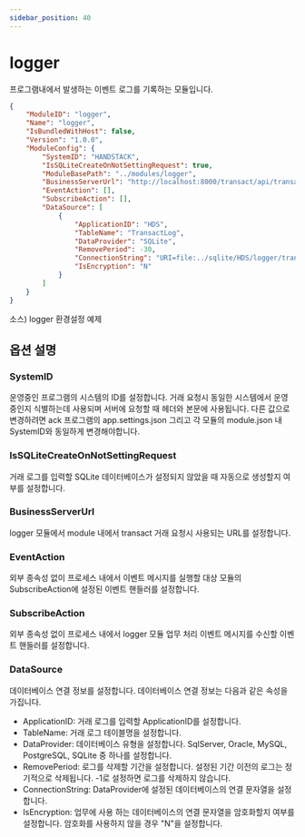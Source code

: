 ```yaml
---
sidebar_position: 40
---
```


# logger

프로그램내에서 발생하는 이벤트 로그를 기록하는 모듈입니다.

```json
{
    "ModuleID": "logger",
    "Name": "logger",
    "IsBundledWithHost": false,
    "Version": "1.0.0",
    "ModuleConfig": {
        "SystemID": "HANDSTACK",
        "IsSQLiteCreateOnNotSettingRequest": true,
        "ModuleBasePath": "../modules/logger",
        "BusinessServerUrl": "http://localhost:8000/transact/api/transaction/execute",
        "EventAction": [],
        "SubscribeAction": [],
        "DataSource": [
            {
                "ApplicationID": "HDS",
                "TableName": "TransactLog",
                "DataProvider": "SQLite",
                "RemovePeriod": -30,
                "ConnectionString": "URI=file:../sqlite/HDS/logger/transact.db;Journal Mode=MEMORY;Cache Size=4000;Synchronous=Normal;Page Size=4096;Pooling=True;BinaryGUID=False;DateTimeFormat=Ticks;Version=3;",
                "IsEncryption": "N"
            }
        ]
    }
}
```
소스) logger 환경설정 예제

## 옵션 설명

### SystemID

운영중인 프로그램의 시스템의 ID를 설정합니다. 거래 요청시 동일한 시스템에서 운영중인지 식별하는데 사용되며 서버에 요청할 때 헤더와 본문에 사용됩니다. 다른 값으로 변경하려면 ack 프로그램의 app.settings.json 그리고 각 모듈의 module.json 내 SystemID와 동일하게 변경해야합니다.

### IsSQLiteCreateOnNotSettingRequest

거래 로그를 입력할 SQLite 데이터베이스가 설정되지 않았을 때 자동으로 생성할지 여부를 설정합니다.

### BusinessServerUrl

logger 모듈에서 module 내에서 transact 거래 요청시 사용되는 URL를 설정합니다.

### EventAction

외부 종속성 없이 프로세스 내에서 이벤트 메시지를 실행할 대상 모듈의 SubscribeAction에 설정된 이벤트 핸들러를 설정합니다.

### SubscribeAction

외부 종속성 없이 프로세스 내에서 logger 모듈 업무 처리 이벤트 메시지를 수신할 이벤트 핸들러를 설정합니다.

### DataSource

데이터베이스 연결 정보를 설정합니다. 데이터베이스 연결 정보는 다음과 같은 속성을 가집니다.

* ApplicationID: 거래 로그를 입력할 ApplicationID를 설정합니다.
* TableName: 거래 로그 테이블명을 설정합니다.
* DataProvider: 데이터베이스 유형을 설정합니다. SqlServer, Oracle, MySQL, PostgreSQL, SQLite 중 하나를 설정합니다.
* RemovePeriod: 로그를 삭제할 기간을 설정합니다. 설정된 기간 이전의 로그는 정기적으로 삭제됩니다. -1로 설정하면 로그를 삭제하지 않습니다.
* ConnectionString: DataProvider에 설정된 데이터베이스의 연결 문자열을 설정합니다.
* IsEncryption: 업무에 사용 하는 데이터베이스의 연결 문자열을 암호화할지 여부를 설정합니다. 암호화를 사용하지 않을 경우 "N"을 설정합니다.
